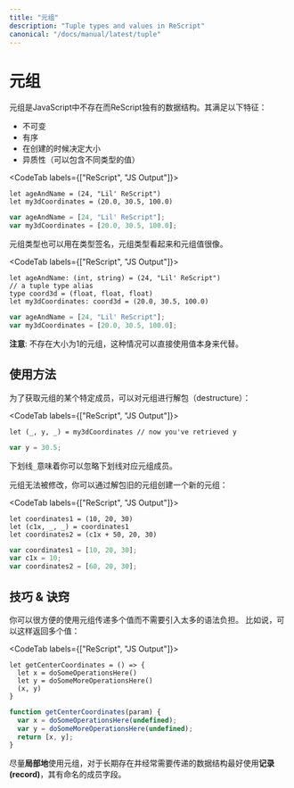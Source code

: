 ```yaml
---
title: "元组"
description: "Tuple types and values in ReScript"
canonical: "/docs/manual/latest/tuple"
---
```


<!-- # Tuple -->
# 元组

<!-- Tuples are a ReScript-specific data structure that don't exist in JavaScript. They are: -->

元组是JavaScript中不存在而ReScript独有的数据结构。其满足以下特征：

<!-- 
- immutable
- ordered
- fix-sized at creation time
- heterogeneous (can contain different types of values)
 -->

- 不可变
- 有序
- 在创建的时候决定大小
- 异质性（可以包含不同类型的值）

<CodeTab labels={["ReScript", "JS Output"]}>

```res example
let ageAndName = (24, "Lil' ReScript")
let my3dCoordinates = (20.0, 30.5, 100.0)
```
```js
var ageAndName = [24, "Lil' ReScript"];
var my3dCoordinates = [20.0, 30.5, 100.0];
```

</CodeTab>

<!-- Tuples' types can be used in type annotations as well. Tuple types visually resemble tuples values. -->

元组类型也可以用在类型签名，元组类型看起来和元组值很像。

<CodeTab labels={["ReScript", "JS Output"]}>

```res prelude
let ageAndName: (int, string) = (24, "Lil' ReScript")
// a tuple type alias
type coord3d = (float, float, float)
let my3dCoordinates: coord3d = (20.0, 30.5, 100.0)
```
```js
var ageAndName = [24, "Lil' ReScript"];
var my3dCoordinates = [20.0, 30.5, 100.0];
```
</CodeTab>

<!-- **Note**: there's no tuple of size 1. You'd just use the value itself. -->

**注意**: 不存在大小为1的元组，这种情况可以直接使用值本身来代替。

<!-- ## Usage -->
## 使用方法

<!-- To get a specific member of a tuple, destructure it: -->
为了获取元组的某个特定成员，可以对元组进行解包（destructure）：

<CodeTab labels={["ReScript", "JS Output"]}>

```res example
let (_, y, _) = my3dCoordinates // now you've retrieved y
```
```js
var y = 30.5;
```

</CodeTab>

<!-- The `_` means you're ignoring the indicated members of the tuple. -->

下划线`_`意味着你可以忽略下划线对应元组成员。

<!-- Tuples aren't meant to be updated mutatively. You'd create new ones by destructuring the old ones: -->

元组无法被修改，你可以通过解包旧的元组创建一个新的元组：

<CodeTab labels={["ReScript", "JS Output"]}>

```res example
let coordinates1 = (10, 20, 30)
let (c1x, _, _) = coordinates1
let coordinates2 = (c1x + 50, 20, 30)
```
```js
var coordinates1 = [10, 20, 30];
var c1x = 10;
var coordinates2 = [60, 20, 30];
```

</CodeTab>


<!-- ## Tips & Tricks -->
## 技巧 & 诀窍
<!-- You'd use tuples in handy situations that pass around multiple values without too much ceremony. For example, to return many values: -->

你可以很方便的使用元组传递多个值而不需要引入太多的语法负担。 比如说，可以这样返回多个值：

<CodeTab labels={["ReScript", "JS Output"]}>

```res
let getCenterCoordinates = () => {
  let x = doSomeOperationsHere()
  let y = doSomeMoreOperationsHere()
  (x, y)
}
```
```js
function getCenterCoordinates(param) {
  var x = doSomeOperationsHere(undefined);
  var y = doSomeMoreOperationsHere(undefined);
  return [x, y];
}
```

</CodeTab>

<!-- Try to keep the usage of tuple **local**. For data structures that are long-living and passed around often, prefer a **record**, which has named fields. -->


尽量**局部地**使用元组，对于长期存在并经常需要传递的数据结构最好使用**记录(record)**，其有命名的成员字段。